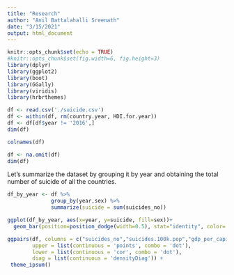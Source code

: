```yaml
---
title: "Research"
author: "Anil Battalahalli Sreenath"
date: "3/15/2021"
output: html_document
---
```


```r
knitr::opts_chunk$set(echo = TRUE)
#knitr::opts_chunk$set(fig.width=6, fig.height=3) 
library(dplyr)
library(ggplot2)
library(boot)
library(GGally)
library(viridis)
library(hrbrthemes)
```

```r
df <- read.csv('./suicide.csv')
df <- within(df, rm(country.year, HDI.for.year))
df <- df[df$year != '2016',]
dim(df)
```

```r
colnames(df)
```


```r
df <- na.omit(df)
dim(df)
```

Let's summarize the dataset by grouping it by year and obtaining the total number of suicide of all the countries. 

```r
df_by_year <- df %>% 
              group_by(year,sex) %>% 
              summarize(suicide = sum(suicides_no))
```

```r
ggplot(df_by_year, aes(x=year, y=suicide, fill=sex))+
  geom_bar(position=position_dodge(width=0.5), stat="identity", color='black')+xlab("Year")+ylab("Total Suicide")+ggtitle("Suicide by year")+theme_minimal()
```

```r
ggpairs(df, columns = c("suicides_no","suicides.100k.pop","gdp_per_capita....","population"), axisLabels = 'none',
        upper = list(continuous = 'points', combo = 'dot'),
        lower = list(continuous = 'cor', combo = 'dot'),
        diag = list(continuous = 'densityDiag')) +
 theme_ipsum()
```

```r

```

